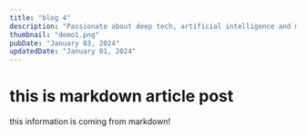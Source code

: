---
title: "blog 4"
description: "Passionate about deep tech, artificial intelligence and making the world a petter place.Passionate about deep tech, artificial intelligence and making the world a petter place."
thumbnail: "demo1.png"
pubDate: "January 03, 2024"
updatedDate: "January 01, 2024"
---

# this is markdown article post

this information is coming from markdown!
